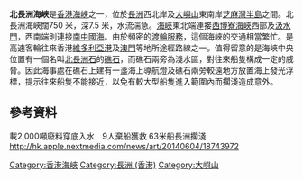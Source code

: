 {{unreferenced|time=2007-10-22}}
'''北長洲海峽'''是[[香港海峽|香港海峽]]之一，位於[[長洲_(香港)|長洲]]西北岸及[[大嶼山|大嶼山]]東南岸[[芝麻灣半島|芝麻灣半島]]之間。北長洲海峽闊750 米，深7.5 米，水流湍急。[[海峽|海峽]]東北端連接[[西博寮海峽|西博寮海峽]]西部及[[汲水門|汲水門]]，西南端則連接[[南中國海|南中國海]]。由於頻密的[[香港渡輪|渡輪服務]]，這個海峽的交通相當繁忙。是高速客輪往來香港[[維多利亞港|維多利亞港]]及[[澳門|澳門]]等地所途經路線之一。值得留意的是海峽中央位置有一個名叫[[北長洲石|北長洲石]]的[[礁石|礁石]]，而礁石兩旁為淺水區，對往來船隻構成一定的威脅。因此海事處在礁石上建有一盞海上導航燈及礁石兩旁較遠地方放置海上發光浮標，提示往來船隻不能接近，以免有較大型船隻進入範圍內而擱淺造成意外。
==參考資料==
<references />
載2,000噸廢料穿底入水　9人棄船獲救 63米船長洲擱淺
http://hk.apple.nextmedia.com/news/art/20140604/18743972{{Wayback|url=http://hk.apple.nextmedia.com/news/art/20140604/18743972 |date=20140821213945 }}
{{HK-geo-stub}}
{{香港海峽}}
[[Category:香港海峽|Category:香港海峽]]
[[Category:長洲_(香港)|Category:長洲 (香港)]]
[[Category:大嶼山|Category:大嶼山]]